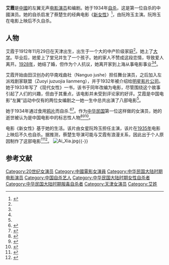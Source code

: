 {{infobox person
| name = 艾霞
| image = Ai Xia (headshot).jpg
| alt = 
| caption = 
| birth_name = 
| birth_date = {{birth date|1912|11|29|df=y}}
| birth_place = {{CHN-1912|直隸省}}[[天津縣|天津縣]] <ref name="DaCidian">{{cite book|title=中国电影大辞典|language=zh|trans-title=China Cinema Encyclopaedia|editor1-first=Junxiang|editor1-last=Zhang|editor2-first=Jihua|editor2-last=Cheng|publisher=辞书出版社|location=Shanghai|year=1995|isbn=7-5326-0326-1|page=8}}</ref> 
| death_date = {{death date and age|1934|2|15|1912|11|21|df=y}}
| death_place = {{CHN-1928|上海市}} <ref name="Douban Movie">{{cite web|title=艾霞 Xia Ai|url=http://movie.douban.com/celebrity/1039813/|website=Douban|accessdate=28 November 2015}}</ref><ref name="Colet">{{cite book |last1=Colet |first1=Cristina |title=Women Screenwriters: An International Guide |date=2015 |publisher=Palgrave Macmillan |isbn=978-1-137-31238-9 |chapter-url=https://books.google.com/books?id=-2ekCgAAQBAJ&pg=PT65 |chapter=Three Chinese female screenwriters: Ai Xia, Zhang Ailing, and Peng Xiaolian}}</ref>
| nationality = {{CHN-1928}}
}}
'''艾霞'''{{BD|1912年|11月29日|1934年|2月15日}}是[[中华人民共和国|中國]]的左翼无声[[电影演员|电影演员]]和编剧。她于1934年[[自杀|自杀]]，这是第一位自杀的中國演员。她的自杀启发了蔡楚生的经典电影《[[新女性|新女性]]》<ref>{{Cite web|url=https://www.sohu.com/a/378304381_100254698|title=她是作家明星，因为情伤在春节自杀，一生经历被阮玲玉拍成电影|date=2020-03-07|author=心安历史说}}</ref>，由阮玲玉主演。阮玲玉在电影上映后不久自杀。

==人物==
艾霞于1912年11月29日在天津出生，出生于一个大的中产阶级家庭<ref name="DaCidian"/>。她上了[[大学|大学]]。毕业后，她爱上了堂兄并生了一个孩子。她的家人不赞成这段恋情，导致爱人离开。[[1928年|1928年]]，她结了婚，但作为个人抗议，她离开家到上海从事电影事业<ref name="Douban Movie"/><ref name="Colet"/>。

艾霞开始由田汉创办的华南戏曲社（Nanguo jushe）担任舞台演员，之后加入左派戏剧家联盟（Zuoyi juzuojia lianmeng），并于1932年被介绍给[[明星影片公司|明星影片公司]]。她于1933年写了《现代女性》一书，该书于同年改编为电影，尽管围绕这个故事引起了人们的兴趣，但由于其重点，该电影并未受到评论家的好评。艾霞是中国电影“左翼”运动中仅有的两位女编剧之一她一生中总共出演了八部电影<ref name="Pang"/>。

她于1934年通过食用[[鸦片|鸦片]]而自杀.<ref name="Kuoshu">{{cite book |last1=Kuoshu |first1=Harry |title=Celluloid China: Cinematic Encounters with Culture and Society |date=2002 |publisher=Carbondale|location=Southern Illinois University Press |isbn=9780809324552 |pages=127–128 |edition=1st |url=https://books.google.com/books?id=bGHBX6V7IKwC&pg=PA128}}</ref><ref name=Douban>{{cite web|title=现代一女性|url=http://book.douban.com/subject/6968014/|website=Douban|accessdate=28 November 2015}}</ref>。作为[[中华民国|中华民国]]第一位这样做的女演员，她的逝世被认为是中国电影中的标志性人物<ref name=Douban>{{cite web|title=现代一女性|url=http://book.douban.com/subject/6968014/|website=Douban|accessdate=28 November 2015}}</ref><ref name="Ma">{{cite book|last1=Ma|first1=Yuxin|title=Women Journalists and Feminism in China, 1898–1937|date=2010|publisher=Cambria Press|location=Amherst, NY|isbn=978-1-60497-660-1|page=289|url=https://books.google.com/books?id=TiVg_CP4rMAC&pg=PA289}}</ref><ref name="Colet">{{cite book |last1=Colet |first1=Cristina |title=Women Screenwriters: An International Guide |date=2015 |publisher=Palgrave Macmillan |isbn=978-1-137-31238-9 |chapter-url=https://books.google.com/books?id=-2ekCgAAQBAJ&pg=PT65 |chapter=Three Chinese female screenwriters: Ai Xia, Zhang Ailing, and Peng Xiaolian}}</ref>。

电影《新女性》基于她的生活。该片由女星阮玲玉担任主演，该片在[[1935年|1935年]]电影上映后不久也自杀。据推测，蔡楚生导演可能与艾霞有浪漫关系，因此出于个人原因制作了这部电影<ref>{{cite book|last1=Farquhar|first1=Mary|last2=Zhang|first2=Yingjin|title=Chinese Film Stars|date=2010|publisher=Routledge|location=London; New York|isbn=9780415573900|pages=36–37}}<!--|accessdate=25 November 2015--></ref><ref name="Pang">{{cite book |last1=Pang |first1=Laikwan |title=Building a New China in Cinema: The Chinese Left-wing Cinema Movement, 1932–1937 |date=2002 |publisher=Rowman & Littlefield Publishers |location=Lanham |isbn=9780742509450 |pages=121, 123}}</ref>。
[[File:Ai_Xia.jpg|thumb]]{{-}}

==参考文献==
{{Reflist|2}}
{{Authority control}}

[[Category:20世纪女演员|Category:20世纪女演员]]
[[Category:中國電影女演員|Category:中國電影女演員]]
[[Category:中华民国大陆时期电影演员|Category:中华民国大陆时期电影演员]]
[[Category:中国自杀艺人|Category:中国自杀艺人]]
[[Category:中华民国大陆时期女性自杀者|Category:中华民国大陆时期女性自杀者]]
[[Category:中华民国大陆时期服毒自杀者|Category:中华民国大陆时期服毒自杀者]]
[[Category:天津女演员|Category:天津女演员]]
[[Category:艾姓|Category:艾姓]]